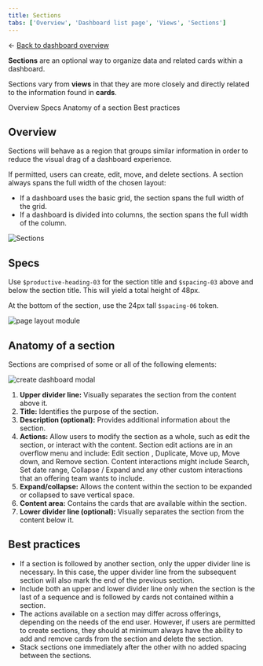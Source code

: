 ```yaml
---
title: Sections
tabs: ['Overview', 'Dashboard list page', 'Views', 'Sections']
---
```


<- [Back to dashboard overview](https://pages.github.ibm.com/cdai-design/pal/patterns/dashboards/usage)

<PageDescription>

**Sections** are an optional way to organize data and related cards within a dashboard. 

Sections vary from **views** in that they are more closely and directly related to the information found in **cards**.

</PageDescription>

<AnchorLinks>
  <AnchorLink>Overview</AnchorLink>
  <AnchorLink>Specs</AnchorLink>
  <AnchorLink>Anatomy of a section</AnchorLink>
  <AnchorLink>Best practices</AnchorLink>
</AnchorLinks>


## Overview

Sections will behave as a region that groups similar information in order to reduce the visual drag of a dashboard experience.

If permitted, users can create, edit, move, and delete sections. A section always spans the full width of the chosen layout:

- If a dashboard uses the basic grid, the section spans the full width of the grid.
- If a dashboard is divided into columns, the section spans the full width of the column.

<Row>
  <Column colMd={4} colLg={8}>

![Sections](images/sectionsHero.png)

</Column>
</Row>

## Specs

<Row>
  <Column colMd={4} colLg={8}>

  Use `$productive-heading-03` for the section title and `$spacing-03` above and below the section title. This will yield a total height of 48px. 
  
  At the bottom of the section, use the 24px tall `$spacing-06` token. 

  ![page layout module](/images/sectionsLayoutSpec.png) 


</Column>
</Row>

## Anatomy of a section

Sections are comprised of some or all of the following elements:

<Row>
  <Column colMd={4} colLg={8}>

![create dashboard modal](/images/sectionsAnatomy.png)

</Column>
</Row>

1. **Upper divider line:** Visually separates the section from the content above it.
2. **Title:** Identifies the purpose of the section.
3. **Description (optional):** Provides additional information about the section.
4. **Actions:** Allow users to modify the section as a whole, such as edit the section, or interact with the content. Section edit actions are in an overflow menu and include: Edit section , Duplicate, Move up, Move down, and Remove section. Content interactions might include Search, Set date range, Collapse / Expand and any other custom interactions that an offering team wants to include.
5. **Expand/collapse:** Allows the content within the section to be expanded or collapsed to save vertical space.
6. **Content area:** Contains the cards that are available within the section.
7. **Lower divider line (optional):** Visually separates the section from the content below it.


## Best practices

- If a section is followed by another section, only the upper divider line is necessary. In this case, the upper divider line from the subsequent section will also mark the end of the previous section.
- Include both an upper and lower divider line only when the section is the last of a sequence and is followed by cards not contained within a section.
- The actions available on a section may differ across offerings, depending on the needs of the end user. However, if users are permitted to create sections, they should at minimum always have the ability to add and remove cards from the section and delete the section.
- Stack sections one immediately after the other with no added spacing between the sections.

